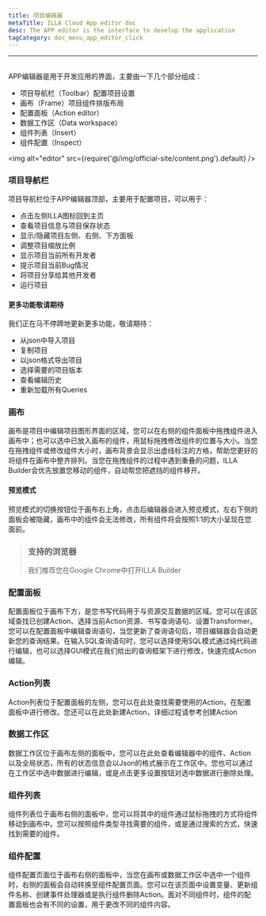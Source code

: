 ```yaml
---
title: 项目编辑器
metaTitle: ILLA Cloud App editor doc
desc: The APP editor is the interface to develop the application
tagCategory: doc_menu_app_editor_click
---
```

---

## <Heading hidden>项目编辑器</Heading>

APP编辑器是用于开发应用的界面，主要由一下几个部分组成：
- 项目导航栏（Toolbar）配置项目设置
- 画布（Frame）项目组件排版布局
- 配置面板（Action editor）
- 数据工作区（Data workspace）
- 组件列表（Insert）
- 组件配置（Inspect）

<img alt="editor"  src={require('@/img/official-site/content.png').default} />

### 项目导航栏
项目导航栏位于APP编辑器顶部，主要用于配置项目，可以用于：
- 点击左侧ILLA图标回到主页
- 查看项目信息与项目保存状态
- 显示/隐藏项目左侧、右侧、下方面板
- 调整项目缩放比例
- 显示项目当前所有开发者
- 提示项目当前Bug情况
- 将项目分享给其他开发者
- 运行项目

#### 更多功能敬请期待
我们正在马不停蹄地更新更多功能，敬请期待：
- 从json中导入项目
- 复制项目
- 以json格式导出项目
- 选择需要的项目版本
- 查看编辑历史
- 重新加载所有Queries

[//]: # ([Image])

### 画布
画布是项目中编辑项目图形界面的区域，您可以在右侧的组件面板中拖拽组件进入画布中；也可以选中已放入画布的组件，用鼠标拖拽修改组件的位置与大小。当您在拖拽组件或修改组件大小时，画布背景会显示出虚线标注的方格，帮助您更好的将组件在画布中整齐排列。当您在拖拽组件的过程中遇到重叠的问题，ILLA Builder会优先放置您移动的组件，自动帮您把遮挡的组件移开。

#### 预览模式
预览模式的切换按钮位于画布右上角，点击后编辑器会进入预览模式，左右下侧的面板会被隐藏，画布中的组件会无法修改，所有组件将会按照1:1的大小呈现在您面前。

>### 支持的浏览器
>我们推荐您在Google Chrome中打开ILLA Builder

### 配置面板
配置面板位于画布下方，是您书写代码用于与资源交互数据的区域。您可以在该区域查找已创建Action、选择当前Action资源、书写查询语句、设置Transformer。您可以在配置面板中编辑查询语句，当您更新了查询语句后，项目编辑器会自动更新您的查询结果。在输入SQL查询语句时，您可以选择使用SQL模式通过纯代码进行编辑，也可以选择GUI模式在我们给出的查询框架下进行修改，快速完成Action编辑。

### Action列表
Action列表位于配置面板的左侧，您可以在此处查找需要使用的Action，在配置面板中进行修改。您还可以在此处新建Action，详细过程请参考创建Action

### 数据工作区
数据工作区位于画布左侧的面板中，您可以在此处查看编辑器中的组件、Action以及全局状态，所有的状态信息会以Json的格式展示在工作区中。您也可以通过在工作区中选中数据进行编辑，或是点击更多设置按钮对选中数据进行删除处理。
### 组件列表
组件列表位于画布右侧的面板中，您可以将其中的组件通过鼠标拖拽的方式将组件移动到画布中。您可以按照组件类型寻找需要的组件，或是通过搜索的方式，快速找到需要的组件。

[//]: # ([Image])

### 组件配置
组件配置页面位于画布右侧的面板中，当您在画布或数据工作区中选中一个组件时，右侧的面板会自动转换至组件配置页面。您可以在该页面中设置变量、更新组件名称、创建事件处理器或是执行组件删除Action。面对不同组件时，组件的配置面板也会有不同的设置，用于更改不同的组件内容。

  
